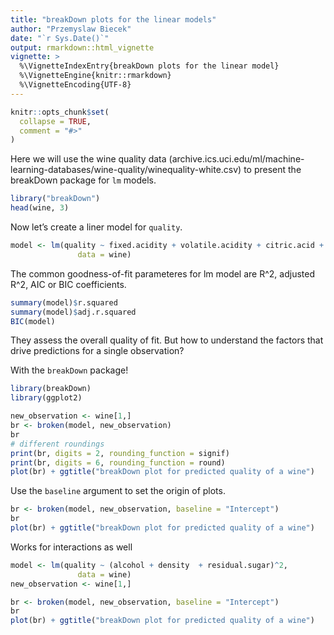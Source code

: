```yaml
---
title: "breakDown plots for the linear models"
author: "Przemyslaw Biecek"
date: "`r Sys.Date()`"
output: rmarkdown::html_vignette
vignette: >
  %\VignetteIndexEntry{breakDown plots for the linear model}
  %\VignetteEngine{knitr::rmarkdown}
  %\VignetteEncoding{UTF-8}
---
```


```r
knitr::opts_chunk$set(
  collapse = TRUE,
  comment = "#>"
)
```

Here we will use the wine quality data (archive.ics.uci.edu/ml/machine-learning-databases/wine-quality/winequality-white.csv) to present the breakDown package for `lm` models.

```r
library("breakDown")
head(wine, 3)
```

Now let's create a liner model for `quality`.

```r
model <- lm(quality ~ fixed.acidity + volatile.acidity + citric.acid + residual.sugar + chlorides + free.sulfur.dioxide + total.sulfur.dioxide + density + pH + sulphates + alcohol,
               data = wine)
```

The common goodness-of-fit parameteres for lm model are R^2, adjusted R^2, AIC or BIC coefficients.

```r
summary(model)$r.squared
summary(model)$adj.r.squared
BIC(model)
```
They assess the overall quality of fit. But how to understand the factors that drive predictions for a single observation? 

With the `breakDown` package!

```r
library(breakDown)
library(ggplot2)

new_observation <- wine[1,]
br <- broken(model, new_observation)
br
# different roundings
print(br, digits = 2, rounding_function = signif)
print(br, digits = 6, rounding_function = round)
plot(br) + ggtitle("breakDown plot for predicted quality of a wine")
```

Use the `baseline` argument to set the origin of plots.

```r
br <- broken(model, new_observation, baseline = "Intercept")
br
plot(br) + ggtitle("breakDown plot for predicted quality of a wine")
```

Works for interactions as well

```r
model <- lm(quality ~ (alcohol + density  + residual.sugar)^2,
               data = wine)
new_observation <- wine[1,]

br <- broken(model, new_observation, baseline = "Intercept")
br
plot(br) + ggtitle("breakDown plot for predicted quality of a wine")
```

